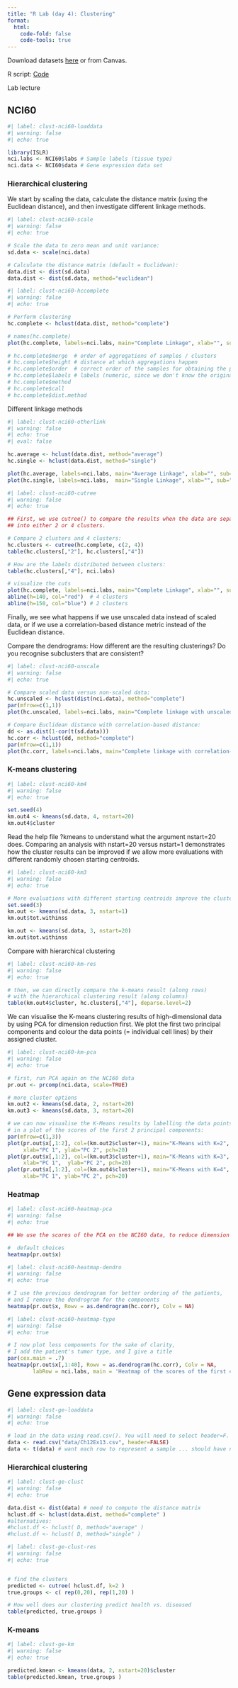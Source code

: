```yaml
---
title: "R Lab (day 4): Clustering"
format: 
  html:
    code-fold: false
    code-tools: true
---
```


Download datasets [here](https://github.com/ocbe-uio/course_med3007/tree/main/lab/data) or from Canvas.

R script: [Code](https://github.com/ocbe-uio/course_med3007/blob/main/lab/code/MED3007_Lab3_clustering.R)

Lab lecture 


## NCI60

```r
#| label: clust-nci60-loaddata
#| warning: false
#| echo: true

library(ISLR)
nci.labs <- NCI60$labs # Sample labels (tissue type)
nci.data <- NCI60$data # Gene expression data set
```

### Hierarchical clustering

We start by scaling the data, calculate the distance matrix (using the Euclidean distance), and then investigate different linkage methods.



```r
#| label: clust-nci60-scale
#| warning: false
#| echo: true

# Scale the data to zero mean and unit variance:
sd.data <- scale(nci.data)

# Calculate the distance matrix (default = Euclidean):
data.dist <- dist(sd.data)
data.dist <- dist(sd.data, method="euclidean")

```


```r
#| label: clust-nci60-hccomplete
#| warning: false
#| echo: true

# Perform clustering
hc.complete <- hclust(data.dist, method="complete")

# names(hc.complete)
plot(hc.complete, labels=nci.labs, main="Complete Linkage", xlab="", sub="")

# hc.complete$merge  # order of aggregations of samples / clusters
# hc.complete$height # distance at which aggregations happen
# hc.complete$order  # correct order of the samples for obtaining the plot
# hc.complete$labels # labels (numeric, since we don't know the original categories!)
# hc.complete$method
# hc.complete$call
# hc.complete$dist.method
```


Different linkage methods

```r
#| label: clust-nci60-otherlink
#| warning: false
#| echo: true
#| eval: false

hc.average <- hclust(data.dist, method="average")
hc.single <- hclust(data.dist, method="single")

plot(hc.average, labels=nci.labs, main="Average Linkage", xlab="", sub="")
plot(hc.single, labels=nci.labs,  main="Single Linkage", xlab="", sub="")
```


```r
#| label: clust-nci60-cutree
#| warning: false
#| echo: true

## First, we use cutree() to compare the results when the data are separated
## into either 2 or 4 clusters.

# Compare 2 clusters and 4 clusters:
hc.clusters <- cutree(hc.complete, c(2, 4))
table(hc.clusters[,"2"], hc.clusters[,"4"])

# How are the labels distributed between clusters:
table(hc.clusters[,"4"], nci.labs)

# visualize the cuts
plot(hc.complete, labels=nci.labs, main="Complete Linkage", xlab="", sub="")
abline(h=140, col="red")  # 4 clusters
abline(h=150, col="blue") # 2 clusters

```

Finally, we see what happens if we use unscaled data instead of scaled data, or if we use a correlation-based distance metric instead of the Euclidean distance.

Compare the dendrograms: How different are the resulting clusterings? Do you recognise subclusters that are consistent?


```r
#| label: clust-nci60-unscale
#| warning: false
#| echo: true

# Compare scaled data versus non-scaled data:
hc.unscaled <- hclust(dist(nci.data), method="complete")
par(mfrow=c(1,1))
plot(hc.unscaled, labels=nci.labs, main="Complete linkage with unscaled features", xlab="", sub="")

# Compare Euclidean distance with correlation-based distance:
dd <- as.dist(1-cor(t(sd.data)))
hc.corr <- hclust(dd, method="complete")
par(mfrow=c(1,1))
plot(hc.corr, labels=nci.labs, main="Complete linkage with correlation-based distance", xlab="", sub="")
```

### K-means clustering


```r
#| label: clust-nci60-km4
#| warning: false
#| echo: true

set.seed(4)
km.out4 <- kmeans(sd.data, 4, nstart=20)
km.out4$cluster
```

Read the help file ?kmeans to understand what the argument nstart=20 does. Comparing an analysis with nstart=20 versus nstart=1 demonstrates how the cluster results can be improved if we allow more evaluations with different randomly chosen starting centroids.


```r
#| label: clust-nci60-km3
#| warning: false
#| echo: true

# More evaluations with different starting centroids improve the clustering:
set.seed(3)
km.out <- kmeans(sd.data, 3, nstart=1)
km.out$tot.withinss

km.out <- kmeans(sd.data, 3, nstart=20)
km.out$tot.withinss
```

Compare with hierarchical clustering

```r
#| label: clust-nci60-km-res
#| warning: false
#| echo: true

# then, we can directly compare the k-means result (along rows)
# with the hierarchical clustering result (along columns)
table(km.out4$cluster, hc.clusters[,"4"], deparse.level=2)
```

We can visualise the K-means clustering results of high-dimensional data by using PCA for dimension reduction first. We plot the first two principal components and colour the data points (= individual cell lines) by their assigned cluster.

```r
#| label: clust-nci60-km-pca
#| warning: false
#| echo: true

# first, run PCA again on the NCI60 data
pr.out <- prcomp(nci.data, scale=TRUE)

# more cluster options
km.out2 <- kmeans(sd.data, 2, nstart=20)
km.out3 <- kmeans(sd.data, 3, nstart=20)

# we can now visualise the K-Means results by labelling the data points
# in a plot of the scores of the first 2 principal components:
par(mfrow=c(1,3))
plot(pr.out$x[,1:2], col=(km.out2$cluster+1), main="K-Means with K=2",
     xlab="PC 1", ylab="PC 2", pch=20)
plot(pr.out$x[,1:2], col=(km.out3$cluster+1), main="K-Means with K=3",
     xlab="PC 1",  ylab="PC 2", pch=20)
plot(pr.out$x[,1:2], col=(km.out4$cluster+1), main="K-Means with K=4",
     xlab="PC 1", ylab="PC 2", pch=20)
```


### Heatmap 

```r
#| label: clust-nci60-heatmap-pca
#| warning: false
#| echo: true

## We use the scores of the PCA on the NCI60 data, to reduce dimension

#  default choices
heatmap(pr.out$x)
```


```r
#| label: clust-nci60-heatmap-dendro
#| warning: false
#| echo: true

# I use the previous dendrogram for better ordering of the patients,
# and I remove the dendrogram for the components
heatmap(pr.out$x, Rowv = as.dendrogram(hc.corr), Colv = NA)
```


```r
#| label: clust-nci60-heatmap-type
#| warning: false
#| echo: true

# I now plot less components for the sake of clarity,
# I add the patient's tumor type, and I give a title
par(cex.main = .7)
heatmap(pr.out$x[,1:40], Rowv = as.dendrogram(hc.corr), Colv = NA,
        labRow = nci.labs, main = 'Heatmap of the scores of the first 40 PCs on the NCI60 data')

```




## Gene expression data

```r
#| label: clust-ge-loaddata
#| warning: false
#| echo: true

# load in the data using read.csv(). You will need to select header=F.
data <- read.csv("data/Ch12Ex13.csv", header=FALSE)
data <- t(data) # want each row to represent a sample ... should have n=40 samples/rows
```

### Hierarchical clustering 

```r
#| label: clust-ge-clust
#| warning: false
#| echo: true

data.dist <- dist(data) # need to compute the distance matrix
hclust.df <- hclust(data.dist, method="complete" )
#alternatives:
#hclust.df <- hclust( D, method="average" )
#hclust.df <- hclust( D, method="single" )
```


```r
#| label: clust-ge-clust-res
#| warning: false
#| echo: true


# find the clusters
predicted <- cutree( hclust.df, k=2 )
true.groups <- c( rep(0,20), rep(1,20) )

# How well does our clustering predict health vs. diseased
table(predicted, true.groups )
```




### K-means

```r
#| label: clust-ge-km
#| warning: false
#| echo: true

predicted.kmean <- kmeans(data, 2, nstart=20)$cluster
table(predicted.kmean, true.groups )
```



